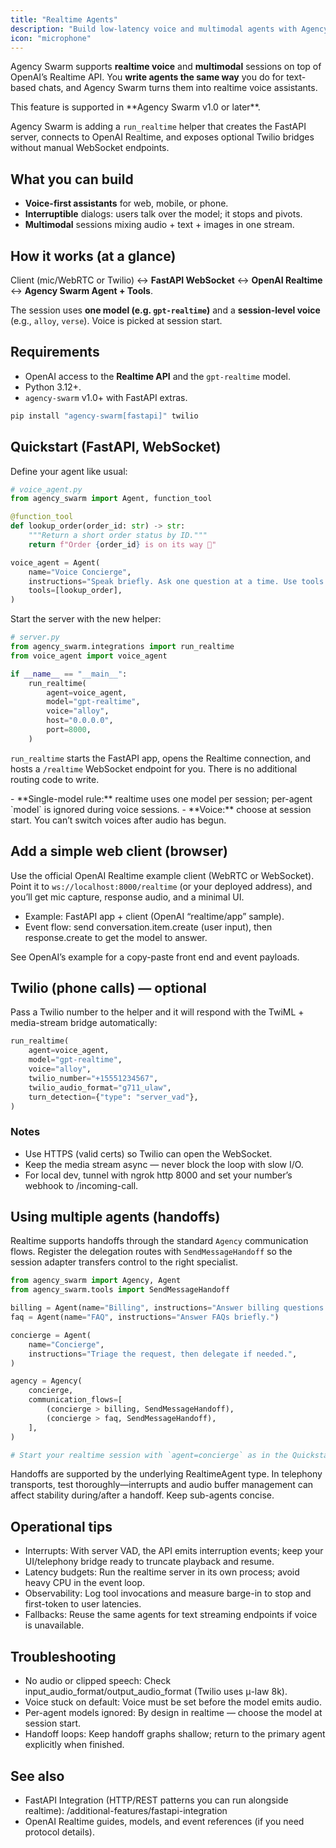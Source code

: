 ```yaml
---
title: "Realtime Agents"
description: "Build low-latency voice and multimodal agents with Agency Swarm (v1.0+)."
icon: "microphone"
---
```


Agency Swarm supports **realtime voice** and **multimodal** sessions on top of OpenAI’s Realtime API. You **write agents the same way** you do for text-based chats, and Agency Swarm turns them into realtime voice assistants.

<Note>
  This feature is supported in **Agency Swarm v1.0 or later**.
</Note>

Agency Swarm is adding a `run_realtime` helper that creates the FastAPI server, connects to OpenAI Realtime, and exposes optional Twilio bridges without manual WebSocket endpoints.

## What you can build

- **Voice-first assistants** for web, mobile, or phone.
- **Interruptible** dialogs: users talk over the model; it stops and pivots.
- **Multimodal** sessions mixing audio + text + images in one stream.

## How it works (at a glance)

Client (mic/WebRTC or Twilio) ↔ **FastAPI WebSocket** ↔ **OpenAI Realtime** ↔ **Agency Swarm Agent + Tools**.

The session uses **one model (e.g. `gpt-realtime`)** and a **session-level voice** (e.g., `alloy`, `verse`). Voice is picked at session start.

## Requirements

- OpenAI access to the **Realtime API** and the `gpt-realtime` model.
- Python 3.12+.
- `agency-swarm` v1.0+ with FastAPI extras.

```bash
pip install "agency-swarm[fastapi]" twilio
```

## Quickstart (FastAPI, WebSocket)

Define your agent like usual:

```python
# voice_agent.py
from agency_swarm import Agent, function_tool

@function_tool
def lookup_order(order_id: str) -> str:
    """Return a short order status by ID."""
    return f"Order {order_id} is on its way 🚚"

voice_agent = Agent(
    name="Voice Concierge",
    instructions="Speak briefly. Ask one question at a time. Use tools only when needed.",
    tools=[lookup_order],
)
```

Start the server with the new helper:

```python
# server.py
from agency_swarm.integrations import run_realtime
from voice_agent import voice_agent

if __name__ == "__main__":
    run_realtime(
        agent=voice_agent,
        model="gpt-realtime",
        voice="alloy",
        host="0.0.0.0",
        port=8000,
    )
```

`run_realtime` starts the FastAPI app, opens the Realtime connection, and hosts a `/realtime` WebSocket endpoint for you. There is no additional routing code to write.

<Note>
- **Single-model rule:** realtime uses one model per session; per-agent `model` is ignored during voice sessions.   
- **Voice:** choose at session start. You can’t switch voices after audio has begun.
</Note>

## Add a simple web client (browser)

Use the official OpenAI Realtime example client (WebRTC or WebSocket). Point it to `ws://localhost:8000/realtime` (or your deployed address), and you’ll get mic capture, response audio, and a minimal UI.
- Example: FastAPI app + client (OpenAI “realtime/app” sample).
- Event flow: send conversation.item.create (user input), then response.create to get the model to answer.

See OpenAI’s example for a copy-paste front end and event payloads.

## Twilio (phone calls) — optional

Pass a Twilio number to the helper and it will respond with the TwiML + media-stream bridge automatically:

```python
run_realtime(
    agent=voice_agent,
    model="gpt-realtime",
    voice="alloy",
    twilio_number="+15551234567",
    twilio_audio_format="g711_ulaw",
    turn_detection={"type": "server_vad"},
)
```

### Notes

- Use HTTPS (valid certs) so Twilio can open the WebSocket.
- Keep the media stream async — never block the loop with slow I/O.
- For local dev, tunnel with ngrok http 8000 and set your number’s webhook to /incoming-call.

## Using multiple agents (handoffs)

Realtime supports handoffs through the standard `Agency` communication flows. Register the delegation routes with `SendMessageHandoff` so the session adapter transfers control to the right specialist.

```python
from agency_swarm import Agency, Agent
from agency_swarm.tools import SendMessageHandoff

billing = Agent(name="Billing", instructions="Answer billing questions briefly.")
faq = Agent(name="FAQ", instructions="Answer FAQs briefly.")

concierge = Agent(
    name="Concierge",
    instructions="Triage the request, then delegate if needed.",
)

agency = Agency(
    concierge,
    communication_flows=[
        (concierge > billing, SendMessageHandoff),
        (concierge > faq, SendMessageHandoff),
    ],
)

# Start your realtime session with `agent=concierge` as in the Quickstart.
```

<Note>
  Handoffs are supported by the underlying RealtimeAgent type. In telephony transports, test thoroughly—interrupts and audio buffer management can affect stability during/after a handoff. Keep sub-agents concise. 
</Note>

## Operational tips

- Interrupts: With server VAD, the API emits interruption events; keep your UI/telephony bridge ready to truncate playback and resume.
- Latency budgets: Run the realtime server in its own process; avoid heavy CPU in the event loop.
- Observability: Log tool invocations and measure barge-in to stop and first-token to user latencies.
- Fallbacks: Reuse the same agents for text streaming endpoints if voice is unavailable.

## Troubleshooting

- No audio or clipped speech: Check input_audio_format/output_audio_format (Twilio uses μ-law 8k).
- Voice stuck on default: Voice must be set before the model emits audio.
- Per-agent models ignored: By design in realtime — choose the model at session start.
- Handoff loops: Keep handoff graphs shallow; return to the primary agent explicitly when finished.

## See also

- FastAPI Integration (HTTP/REST patterns you can run alongside realtime): /additional-features/fastapi-integration
- OpenAI Realtime guides, models, and event references (if you need protocol details).
